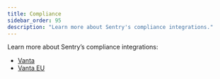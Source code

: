 ```yaml
---
title: Compliance
sidebar_order: 95
description: "Learn more about Sentry's compliance integrations."
---
```


Learn more about Sentry’s compliance integrations:

- [Vanta](/product/integrations/compliance/vanta/)
- [Vanta EU](/product/integrations/compliance/vanta-eu/)
